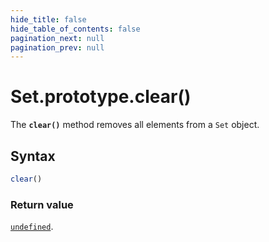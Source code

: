 ```yaml
---
hide_title: false
hide_table_of_contents: false
pagination_next: null
pagination_prev: null
---
```

# Set.prototype.clear()

The **`clear()`** method removes all elements from a
`Set` object.

## Syntax

```js
clear()
```

### Return value

[`undefined`](../../../globals/undefined.mdx).
